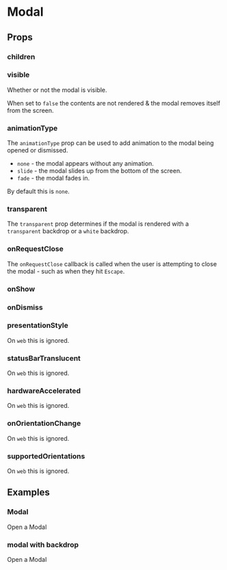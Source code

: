 
<Meta title="Components|Modal" />

# Modal

## Props

<Props of={Stories.ofProps} />

### children



### visible

Whether or not the modal is visible.

When set to `false` the contents are not rendered & the modal removes itself
from the screen.

### animationType

The `animationType` prop can be used to add animation to the modal
being opened or dismissed.

* `none` - the modal appears without any animation.
* `slide` - the modal slides up from the bottom of the screen.
* `fade` - the modal fades in.

By default this is `none`.

### transparent

The `transparent` prop determines if the modal is rendered with a `transparent` backdrop or
a `white` backdrop.

### onRequestClose

The `onRequestClose` callback is called when the user is attempting to close the modal -
such as when they hit `Escape`.

### onShow

### onDismiss

### presentationStyle

On `web` this is ignored.

### statusBarTranslucent

On `web` this is ignored.

### hardwareAccelerated

On `web` this is ignored.

### onOrientationChange

On `web` this is ignored.

### supportedOrientations

On `web` this is ignored.

## Examples

### Modal

Open a Modal

<Preview withSource='none'>
  <Story name="modal">
    <Stories.modal />
  </Story>
</Preview>

### modal with backdrop

Open a Modal

<Preview withSource='none'>
  <Story name="modalBackdrop">
    <Stories.modalBackdrop />
  </Story>
</Preview>
